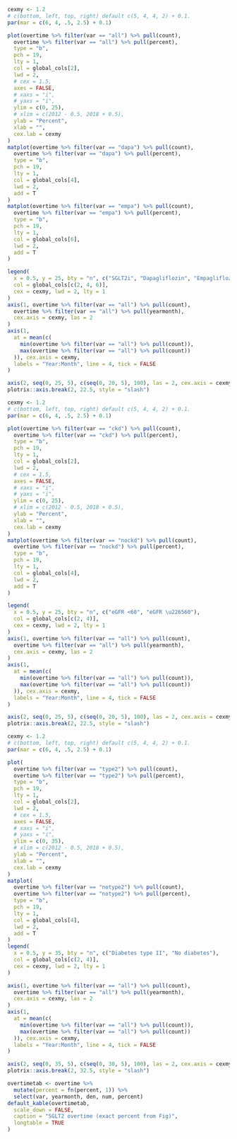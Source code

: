 ```r

cexmy <- 1.2
# c(bottom, left, top, right) default c(5, 4, 4, 2) + 0.1.
par(mar = c(6, 4, .5, 2.5) + 0.1)

plot(overtime %>% filter(var == "all") %>% pull(count),
  overtime %>% filter(var == "all") %>% pull(percent),
  type = "b",
  pch = 19,
  lty = 1,
  col = global_cols[2],
  lwd = 2,
  # cex = 1.5,
  axes = FALSE,
  # xaxs = "i",
  # yaxs = "i",
  ylim = c(0, 25),
  # xlim = c(2012 - 0.5, 2018 + 0.5),
  ylab = "Percent",
  xlab = "",
  cex.lab = cexmy
)
matplot(overtime %>% filter(var == "dapa") %>% pull(count),
  overtime %>% filter(var == "dapa") %>% pull(percent),
  type = "b",
  pch = 19,
  lty = 1,
  col = global_cols[4],
  lwd = 2,
  add = T
)
matplot(overtime %>% filter(var == "empa") %>% pull(count),
  overtime %>% filter(var == "empa") %>% pull(percent),
  type = "b",
  pch = 19,
  lty = 1,
  col = global_cols[6],
  lwd = 2,
  add = T
)

legend(
  x = 0.5, y = 25, bty = "n", c("SGLT2i", "Dapagliflozin", "Empagliflozin"),
  col = global_cols[c(2, 4, 6)],
  cex = cexmy, lwd = 2, lty = 1
)
axis(1, overtime %>% filter(var == "all") %>% pull(count),
  overtime %>% filter(var == "all") %>% pull(yearmonth),
  cex.axis = cexmy, las = 2
)
axis(1,
  at = mean(c(
    min(overtime %>% filter(var == "all") %>% pull(count)),
    max(overtime %>% filter(var == "all") %>% pull(count))
  )), cex.axis = cexmy,
  labels = "Year:Month", line = 4, tick = FALSE
)

axis(2, seq(0, 25, 5), c(seq(0, 20, 5), 100), las = 2, cex.axis = cexmy)
plotrix::axis.break(2, 22.5, style = "slash")
```

```r

cexmy <- 1.2
# c(bottom, left, top, right) default c(5, 4, 4, 2) + 0.1.
par(mar = c(6, 4, .5, 2.5) + 0.1)

plot(overtime %>% filter(var == "ckd") %>% pull(count),
  overtime %>% filter(var == "ckd") %>% pull(percent),
  type = "b",
  pch = 19,
  lty = 1,
  col = global_cols[2],
  lwd = 2,
  # cex = 1.5,
  axes = FALSE,
  # xaxs = "i",
  # yaxs = "i",
  ylim = c(0, 25),
  # xlim = c(2012 - 0.5, 2018 + 0.5),
  ylab = "Percent",
  xlab = "",
  cex.lab = cexmy
)
matplot(overtime %>% filter(var == "nockd") %>% pull(count),
  overtime %>% filter(var == "nockd") %>% pull(percent),
  type = "b",
  pch = 19,
  lty = 1,
  col = global_cols[4],
  lwd = 2,
  add = T
)

legend(
  x = 0.5, y = 25, bty = "n", c("eGFR <60", "eGFR \u226560"),
  col = global_cols[c(2, 4)],
  cex = cexmy, lwd = 2, lty = 1
)
axis(1, overtime %>% filter(var == "all") %>% pull(count),
  overtime %>% filter(var == "all") %>% pull(yearmonth),
  cex.axis = cexmy, las = 2
)
axis(1,
  at = mean(c(
    min(overtime %>% filter(var == "all") %>% pull(count)),
    max(overtime %>% filter(var == "all") %>% pull(count))
  )), cex.axis = cexmy,
  labels = "Year:Month", line = 4, tick = FALSE
)

axis(2, seq(0, 25, 5), c(seq(0, 20, 5), 100), las = 2, cex.axis = cexmy)
plotrix::axis.break(2, 22.5, style = "slash")
```

```r

cexmy <- 1.2
# c(bottom, left, top, right) default c(5, 4, 4, 2) + 0.1.
par(mar = c(6, 4, .5, 2.5) + 0.1)

plot(
  overtime %>% filter(var == "type2") %>% pull(count),
  overtime %>% filter(var == "type2") %>% pull(percent),
  type = "b",
  pch = 19,
  lty = 1,
  col = global_cols[2],
  lwd = 2,
  # cex = 1.5,
  axes = FALSE,
  # xaxs = "i",
  # yaxs = "i",
  ylim = c(0, 35),
  # xlim = c(2012 - 0.5, 2018 + 0.5),
  ylab = "Percent",
  xlab = "",
  cex.lab = cexmy
)
matplot(
  overtime %>% filter(var == "notype2") %>% pull(count),
  overtime %>% filter(var == "notype2") %>% pull(percent),
  type = "b",
  pch = 19,
  lty = 1,
  col = global_cols[4],
  lwd = 2,
  add = T
)
legend(
  x = 0.5, y = 35, bty = "n", c("Diabetes type II", "No diabetes"),
  col = global_cols[c(2, 4)],
  cex = cexmy, lwd = 2, lty = 1
)

axis(1, overtime %>% filter(var == "all") %>% pull(count),
  overtime %>% filter(var == "all") %>% pull(yearmonth),
  cex.axis = cexmy, las = 2
)
axis(1,
  at = mean(c(
    min(overtime %>% filter(var == "all") %>% pull(count)),
    max(overtime %>% filter(var == "all") %>% pull(count))
  )), cex.axis = cexmy,
  labels = "Year:Month", line = 4, tick = FALSE
)

axis(2, seq(0, 35, 5), c(seq(0, 30, 5), 100), las = 2, cex.axis = cexmy)
plotrix::axis.break(2, 32.5, style = "slash")
```

\clearpage

```r
overtimetab <- overtime %>%
  mutate(percent = fn(percent, 1)) %>%
  select(var, yearmonth, den, num, percent)
default_kable(overtimetab,
  scale_down = FALSE,
  caption = "SGLT2 overtime (exact percent from Fig)",
  longtable = TRUE
)
```
